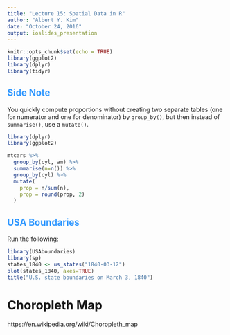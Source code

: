 ```yaml
---
title: "Lecture 15: Spatial Data in R"
author: "Albert Y. Kim"
date: "October 24, 2016"
output: ioslides_presentation
---
```


<style>
h2 { 
 color: #3399ff;		
}
h3 { 
 color: #3399ff;		
}
slides > slide.backdrop {
  background: white;
}
</style>

```r
knitr::opts_chunk$set(echo = TRUE)
library(ggplot2)
library(dplyr)
library(tidyr)
```



## Side Note

You quickly compute proportions without creating two separate tables (one 
for numerator and one for denominator) by `group_by()`, but then instead of 
`summarise()`, use a `mutate()`.

```r
library(dplyr)
library(ggplot2)

mtcars %>% 
  group_by(cyl, am) %>% 
  summarise(n=n()) %>% 
  group_by(cyl) %>% 
  mutate(
    prop = n/sum(n),
    prop = round(prop, 2)
  )
```



## USA Boundaries

Run the following:

```r
library(USAboundaries)
library(sp)
states_1840 <- us_states("1840-03-12")
plot(states_1840, axes=TRUE)
title("U.S. state boundaries on March 3, 1840")
```




# Choropleth Map

https://en.wikipedia.org/wiki/Choropleth_map
